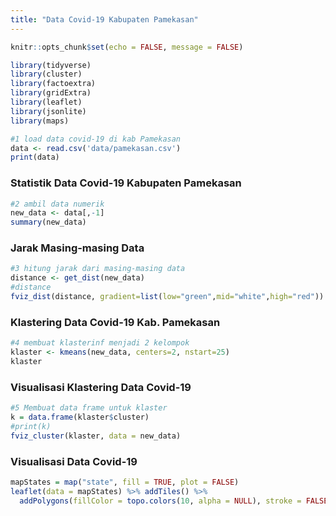 ```yaml
---
title: "Data Covid-19 Kabupaten Pamekasan"
---
```


```r
knitr::opts_chunk$set(echo = FALSE, message = FALSE)
```

```r
library(tidyverse)
library(cluster)
library(factoextra)
library(gridExtra)
library(leaflet)
library(jsonlite)
library(maps)
```

```r
#1 load data covid-19 di kab Pamekasan
data <- read.csv('data/pamekasan.csv')
print(data)
```

### Statistik Data Covid-19 Kabupaten Pamekasan
```r
#2 ambil data numerik
new_data <- data[,-1]
summary(new_data)
```
### Jarak Masing-masing Data

```r
#3 hitung jarak dari masing-masing data
distance <- get_dist(new_data)
#distance
fviz_dist(distance, gradient=list(low="green",mid="white",high="red"))
```

### Klastering Data Covid-19 Kab. Pamekasan
```r
#4 membuat klasterinf menjadi 2 kelompok
klaster <- kmeans(new_data, centers=2, nstart=25)
klaster
```
### Visualisasi Klastering Data Covid-19 

```r
#5 Membuat data frame untuk klaster
k = data.frame(klaster$cluster)
#print(k)
fviz_cluster(klaster, data = new_data)
```

### Visualisasi Data Covid-19

```r
mapStates = map("state", fill = TRUE, plot = FALSE)
leaflet(data = mapStates) %>% addTiles() %>%
  addPolygons(fillColor = topo.colors(10, alpha = NULL), stroke = FALSE)
```